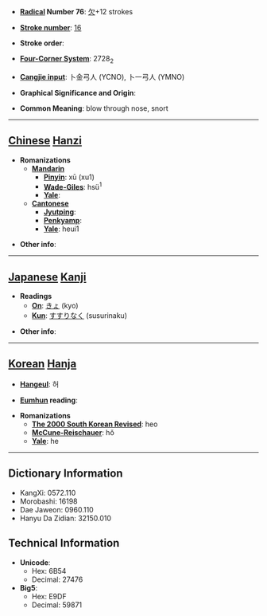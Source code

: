 * '''[[Wiktionary:Chinese radical index| Radical]] Number 76''': [[Wiktionary:Chinese radical index 欠|欠]]+12 strokes

* '''[[Wiktionary:Chinese total strokes index|Stroke number]]''': [[Wiktionary:Chinese total strokes index 16|16]]

* '''Stroke order''': 

* '''[[Wiktionary:Chinese four corner index|Four-Corner System]]''': 2728<sub>2</sub>

* '''[[Wiktionary:Chinese Cangjie index|Cangjie input]]''': 卜金弓人 (YCNO), 卜一弓人 (YMNO)

* '''Graphical Significance and Origin''': 

* '''Common Meaning''': blow through nose, snort

----

== [[Chinese]] [[Hanzi]] ==

* '''Romanizations'''
** '''[[Mandarin]]'''
*** '''[[Pinyin]]''': xū (xu1)
*** '''[[Wade-Giles]]''': hsü<sup>1</sup>
*** '''[[Yale]]''': 
** '''[[Cantonese]]'''
*** '''[[Jyutping]]''':
*** '''[[Penkyamp]]''': 
*** '''[[Yale]]''': heui1

* '''Other info''': 

----

== [[Japanese]] [[Kanji]] ==

* '''Readings'''
** '''[[On]]''': [[きょ]] (kyo)
** '''[[Kun]]''': [[すすりなく]] (susurinaku)

* '''Other info''':  

----

== [[Korean]] [[Hanja]] ==

* '''[[Hangeul]]''': 허

* '''[[Eumhun]] reading''': 

* '''Romanizations'''
** '''[[The 2000 South Korean Revised Romanization|The 2000 South Korean Revised]]''': heo
** '''[[McCune-Reischauer]]''': hŏ
** '''[[Yale]]''': he

----

== Dictionary Information ==

* KangXi: 0572.110
* Morobashi: 16198
* Dae Jaweon: 0960.110
* Hanyu Da Zidian: 32150.010

== Technical Information ==

* '''Unicode''':
** Hex: 6B54
** Decimal: 27476
* '''Big5''':
** Hex: E9DF
** Decimal: 59871